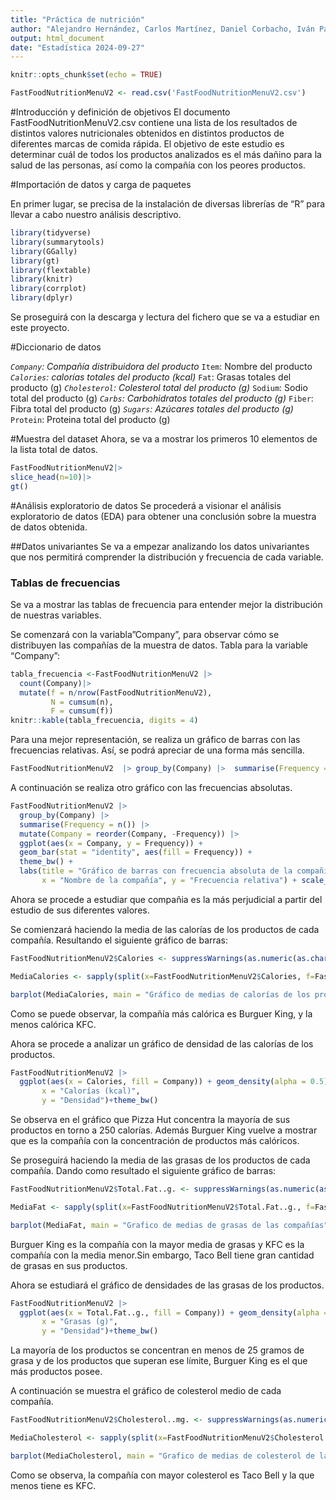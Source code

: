 ---
title: "Práctica de nutrición"
author: "Alejandro Hernández, Carlos Martínez, Daniel Corbacho, Iván Palacios, Pablo Romero, Paula Ortiz "
output: html_document
date: "Estadística 2024-09-27"
---

```{r setup, include=FALSE}
knitr::opts_chunk$set(echo = TRUE)
```

```{r}
FastFoodNutritionMenuV2 <- read.csv('FastFoodNutritionMenuV2.csv')
```

#Introducción y definición de objetivos
El documento FastFoodNutritionMenuV2.csv contiene una lista de los resultados de distintos valores nutricionales obtenidos en distintos productos de diferentes marcas de comida rápida.
El objetivo de este estudio es determinar cuál de todos los productos analizados es el más dañino para la salud de las personas, así como la compañía con los peores productos.

#Importación de datos y carga de paquetes

En primer lugar, se precisa de la instalación de diversas librerías de "R" para llevar a cabo nuestro análisis descriptivo.
```{r}

library(tidyverse)
library(summarytools)
library(GGally)
library(gt)
library(flextable)
library(knitr)
library(corrplot)
library(dplyr)
```
Se proseguirá con la descarga y lectura del fichero que se va a estudiar en este proyecto.  

#Diccionario de datos

*`Company`: Compañía distribuidora del producto
*`Item`: Nombre del producto
*`Calories`: calorías totales del producto (kcal)
*`Fat`: Grasas totales del producto (g)
*`Cholesterol`: Colesterol total del producto (g)
*`Sodium`: Sodio total del producto (g)
*`Carbs`: Carbohidratos totales del producto (g)
*`Fiber`: Fibra total del producto (g)
*`Sugars`: Azúcares totales del producto (g)
*`Protein`: Proteina total del producto (g)


#Muestra del dataset
Ahora, se va a mostrar los primeros 10 elementos de la lista total de datos.



```{r}
FastFoodNutritionMenuV2|>
slice_head(n=10)|>
gt()
```




#Análisis exploratorio de datos
Se procederá a visionar el análisis exploratorio de datos (EDA) para obtener una conclusión sobre la muestra de datos obtenida.

##Datos univariantes
Se va a empezar analizando los datos univariantes que nos permitirá comprender la distribución y frecuencia de cada variable.

### Tablas de frecuencias
Se va a mostrar las tablas de frecuencia para entender mejor la distribución de nuestras variables.


Se comenzará con la variabla"Company", para observar cómo se distribuyen las compañías de la muestra de datos.
Tabla para la variable "Company":

```{r}
tabla_frecuencia <-FastFoodNutritionMenuV2 |>
  count(Company)|> 
  mutate(f = n/nrow(FastFoodNutritionMenuV2),
         N = cumsum(n),
         F = cumsum(f))
knitr::kable(tabla_frecuencia, digits = 4)
```
Para una mejor representación, se realiza un gráfico de barras con las frecuencias relativas. Así, se podrá apreciar de una forma más sencilla.
```{r}
FastFoodNutritionMenuV2  |> group_by(Company) |>  summarise(Frequency = n()) |> mutate(Frequency = Frequency/sum(Frequency), Company = reorder(Company, -Frequency)) |> ggplot(aes(x = Company, y = Frequency)) + geom_bar(stat = "identity", aes(fill = Frequency)) + scale_y_continuous(labels = scales::percent) + theme_bw() + labs(title = "Gráfico de barras con frecuencia relativa de las compañías", x = "Nombre de la compañía", y = "Frecuencia relativa") + scale_fill_gradient("Frecuencia", low = "green", high = "cyan") + theme(axis.text.x = element_text(angle = 45, hjust = 1))
```
A continuación se realiza otro gráfico con las frecuencias absolutas.
```{r}
FastFoodNutritionMenuV2 |>
  group_by(Company) |>
  summarise(Frequency = n()) |>
  mutate(Company = reorder(Company, -Frequency)) |>
  ggplot(aes(x = Company, y = Frequency)) +
  geom_bar(stat = "identity", aes(fill = Frequency)) +
  theme_bw() +
  labs(title = "Gráfico de barras con frecuencia absoluta de la compañía",
       x = "Nombre de la compañía", y = "Frecuencia relativa") + scale_fill_gradient("Frecuencia", low = "green", high = "cyan") + theme(axis.text.x = element_text(angle = 45, hjust = 1))
```


Ahora se procede a estudiar que compañia es la más perjudicial a partir del estudio de sus diferentes valores.

Se comienzará haciendo la media de las calorías de los productos de cada compañía. Resultando el siguiente gráfico de barras:

```{r}
FastFoodNutritionMenuV2$Calories <- suppressWarnings(as.numeric(as.character(FastFoodNutritionMenuV2$Calories)))

MediaCalories <- sapply(split(x=FastFoodNutritionMenuV2$Calories, f=FastFoodNutritionMenuV2$Company), mean, na.rm = TRUE)

barplot(MediaCalories, main = "Gráfico de medias de calorías de los productos", xlab = "Compañías", ylab = "Calorías (kcal)", col = "cyan")

```

Como se puede observar, la compañía más calórica es Burguer King, y la menos calórica KFC. 

Ahora se procede a analizar un gráfico de densidad de las calorías de los productos. 
```{r}
FastFoodNutritionMenuV2 |> 
  ggplot(aes(x = Calories, fill = Company)) + geom_density(alpha = 0.5)+labs(title = "Gráfico de densidad del número de calorías", 
       x = "Calorías (kcal)",
       y = "Densidad")+theme_bw()
```

Se observa en el gráfico que Pizza Hut concentra la mayoría de sus productos en torno a 250 calorías. Además Burguer King vuelve a mostrar que es la compañía con la concentración de productos más calóricos.

Se proseguirá haciendo la media de las grasas de los productos de cada compañía. Dando como resultado el siguiente gráfico de barras:

```{r}
FastFoodNutritionMenuV2$Total.Fat..g. <- suppressWarnings(as.numeric(as.character(FastFoodNutritionMenuV2$Total.Fat..g.)))

MediaFat <- sapply(split(x=FastFoodNutritionMenuV2$Total.Fat..g., f=FastFoodNutritionMenuV2$Company), mean, na.rm = TRUE)

barplot(MediaFat, main = "Grafico de medias de grasas de las compañías", xlab = "Compañías", ylab = "Grasas (g)", col = "green")
```

Burguer King es la compañía con la mayor media de grasas y KFC es la compañía con la media menor.Sin embargo, Taco Bell tiene gran cantidad de grasas en sus productos.

Ahora se estudiará el gráfico de densidades de las grasas de los productos.
```{r}
FastFoodNutritionMenuV2 |> 
  ggplot(aes(x = Total.Fat..g., fill = Company)) + geom_density(alpha = 0.5)+labs(title = "Gráfico de densidad de los gramos de grasas", 
       x = "Grasas (g)",
       y = "Densidad")+theme_bw()
```

La mayoría de los productos se concentran en menos de 25 gramos de grasa y de los productos que superan ese límite, Burguer King es el que más productos posee.

A continuación se muestra el gráfico de colesterol medio de cada compañía.

```{r}
FastFoodNutritionMenuV2$Cholesterol..mg. <- suppressWarnings(as.numeric(as.character(FastFoodNutritionMenuV2$Cholesterol..mg.)))

MediaCholesterol <- sapply(split(x=FastFoodNutritionMenuV2$Cholesterol..mg., f=FastFoodNutritionMenuV2$Company), mean, na.rm = TRUE)

barplot(MediaCholesterol, main = "Grafico de medias de colesterol de las compañías", xlab = "Compañías", ylab = "Colesterol (g)", col = "cyan")
```

Como se observa, la compañía con mayor colesterol es Taco Bell y la que menos tiene es KFC.